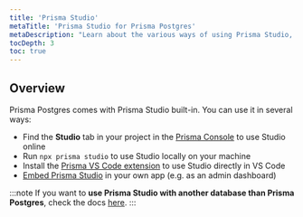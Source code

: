```yaml
---
title: 'Prisma Studio'
metaTitle: 'Prisma Studio for Prisma Postgres'
metaDescription: "Learn about the various ways of using Prisma Studio, from running locally, to using it in VS Code to embedding it in your own application."
tocDepth: 3
toc: true
---
```


## Overview

Prisma Postgres comes with Prisma Studio built-in. You can use it in several ways:

- Find the **Studio** tab in your project in the [Prisma Console](https://console.prisma.io) to use Studio online
- Run `npx prisma studio` to use Studio locally on your machine
- Install the [Prisma VS Code extension](https://marketplace.visualstudio.com/items?itemName=Prisma.prisma) to use Studio directly in VS Code
- [Embed Prisma Studio](/postgres/database/prisma-studio/embedding-studio) in your own app (e.g. as an admin dashboard)

:::note
If you want to **use Prisma Studio with another database than Prisma Postgres**, check the docs [here](/orm/tools/prisma-studio).
:::